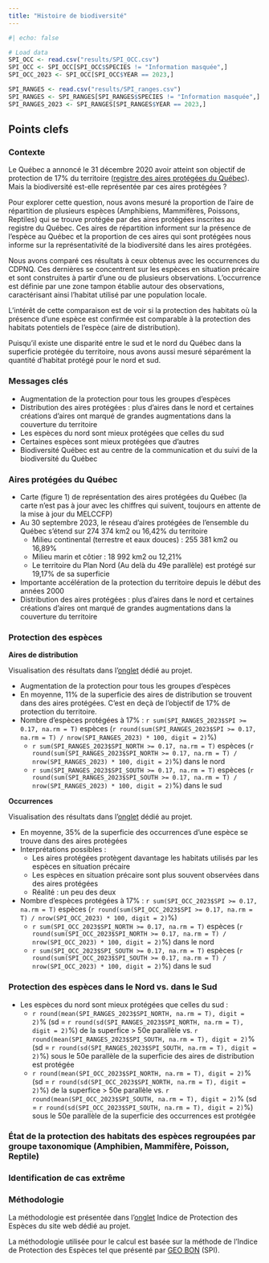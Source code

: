 ```yaml
---
title: "Histoire de biodiversité"
---
```



```r
#| echo: false

# Load data
SPI_OCC <- read.csv("results/SPI_OCC.csv")
SPI_OCC <- SPI_OCC[SPI_OCC$SPECIES != "Information masquée",]
SPI_OCC_2023 <- SPI_OCC[SPI_OCC$YEAR == 2023,]

SPI_RANGES <- read.csv("results/SPI_ranges.csv")
SPI_RANGES <- SPI_RANGES[SPI_RANGES$SPECIES != "Information masquée",]
SPI_RANGES_2023 <- SPI_RANGES[SPI_RANGES$YEAR == 2023,]

```


## Points clefs

### Contexte

Le Québec a annoncé le 31 décembre 2020 avoir atteint son objectif de protection de 17% du territoire ([registre des aires protégées du Québec](https://www.environnement.gouv.qc.ca/biodiversite/aires_protegees/registre/)). Mais la biodiversité est-elle représentée par ces aires protégées ?

Pour explorer cette question, nous avons mesuré la proportion de l'aire de répartition de plusieurs espèces (Amphibiens, Mammifères, Poissons, Reptiles) qui se trouve protégée par des aires protégées inscrites au registre du Québec. Ces aires de répartition informent sur la présence de l'espèce au Québec et la proportion de ces aires qui sont protégées nous informe sur la représentativité de la biodiversité dans les aires protégées.

Nous avons comparé ces résultats à ceux obtenus avec les occurrences du CDPNQ. Ces dernières se concentrent sur les espèces en situation précaire et sont construites à partir d'une ou de plusieurs observations. L'occurrence est définie par une zone tampon établie autour des observations, caractérisant ainsi l'habitat utilisé par une population locale. 

L'intérêt de cette comparaison est de voir si la protection des habitats où la présence d'une espèce est confirmée est comparable à la protection des habitats potentiels de l'espèce (aire de distribution). 

Puisqu'il existe une disparité entre le sud et le nord du Québec dans la superficie protégée du territoire, nous avons aussi mesuré séparément la quantité d'habitat protégé pour le nord et sud.

### Messages clés

- Augmentation de la protection pour tous les groupes d'espèces
- Distribution des aires protégées : plus d'aires dans le nord et certaines créations d'aires ont marqué de grandes augmentations dans la couverture du territoire
- Les espèces du nord sont mieux protégées que celles du sud
- Certaines espèces sont mieux protégées que d'autres
- Biodiversité Québec est au centre de la communication et du suivi de la biodiversité du Québec


### Aires protégées du Québec
- Carte (figure 1) de représentation des aires protégées du Québec (la carte n'est pas à jour avec les chiffres qui suivent, toujours en attente de la mise à jour du MELCCFP)
- Au 30 septembre 2023, le réseau d’aires protégées de l’ensemble du Québec s’étend sur 274 374 km2 ou 16,42% du territoire
  - Milieu continental (terrestre et eaux douces) : 255 381 km2 ou 16,89%
  - Milieu marin et côtier : 18 992 km2 ou 12,21%
  - Le territoire du Plan Nord (Au delà du 49e parallèle) est protégé sur 19,17% de sa superficie
- Importante accélération de la protection du territoire depuis le début des années 2000
- Distribution des aires protégées : plus d'aires dans le nord et certaines créations d'aires ont marqué de grandes augmentations dans la couverture du territoire

### Protection des espèces

**Aires de distribution**

Visualisation des résultats dans l'[onglet](https://reseaubiodiversitequebec.github.io/SPI_website/2_Ranges_SPI_visual.html) dédié au projet.

- Augmentation de la protection pour tous les groupes d'espèces
- En moyenne, 11% de la superficie des aires de distribution se trouvent dans des aires protégées. C'est en deçà de l'objectif de 17% de protection du territoire.
- Nombre d'espèces protégées à 17% : `r sum(SPI_RANGES_2023$SPI >= 0.17, na.rm = T)` espèces (`r round(sum(SPI_RANGES_2023$SPI >= 0.17, na.rm = T) / nrow(SPI_RANGES_2023) * 100, digit = 2)`%)
  - `r sum(SPI_RANGES_2023$SPI_NORTH >= 0.17, na.rm = T)` espèces (`r round(sum(SPI_RANGES_2023$SPI_NORTH >= 0.17, na.rm = T) / nrow(SPI_RANGES_2023) * 100, digit = 2)`%) dans le nord
  - `r sum(SPI_RANGES_2023$SPI_SOUTH >= 0.17, na.rm = T)` espèces (`r round(sum(SPI_RANGES_2023$SPI_SOUTH >= 0.17, na.rm = T) / nrow(SPI_RANGES_2023) * 100, digit = 2)`%) dans le sud

**Occurrences**

Visualisation des résultats dans l'[onglet](https://reseaubiodiversitequebec.github.io/SPI_website/2_Occurrences_SPI_visual.html) dédié au projet.

- En moyenne, 35% de la superficie des occurrences d'une espèce se trouve dans des aires protégées
- Interprétations possibles : 
  - Les aires protégées protègent davantage les habitats utilisés par les espèces en situation précaire
  - Les espèces en situation précaire sont plus souvent observées dans des aires protégées
  - Réalité : un peu des deux
- Nombre d'espèces protégées à 17% : `r sum(SPI_OCC_2023$SPI >= 0.17, na.rm = T)` espèces (`r round(sum(SPI_OCC_2023$SPI >= 0.17, na.rm = T) / nrow(SPI_OCC_2023) * 100, digit = 2)`%)
  - `r sum(SPI_OCC_2023$SPI_NORTH >= 0.17, na.rm = T)` espèces (`r round(sum(SPI_OCC_2023$SPI_NORTH >= 0.17, na.rm = T) / nrow(SPI_OCC_2023) * 100, digit = 2)`%) dans le nord
  - `r sum(SPI_OCC_2023$SPI_SOUTH >= 0.17, na.rm = T)` espèces (`r round(sum(SPI_OCC_2023$SPI_SOUTH >= 0.17, na.rm = T) / nrow(SPI_OCC_2023) * 100, digit = 2)`%) dans le sud

### Protection des espèces dans le Nord vs. dans le Sud
- Les espèces du nord sont mieux protégées que celles du sud : 
  - `r round(mean(SPI_RANGES_2023$SPI_NORTH, na.rm = T), digit = 2)`% (sd = `r round(sd(SPI_RANGES_2023$SPI_NORTH, na.rm = T), digit = 2)`%) de la superfice > 50e parallèle vs. `r round(mean(SPI_RANGES_2023$SPI_SOUTH, na.rm = T), digit = 2)`% (sd = `r round(sd(SPI_RANGES_2023$SPI_SOUTH, na.rm = T), digit = 2)`%) sous le 50e parallèle de la superficie des aires de distribution est protégée
  - `r round(mean(SPI_OCC_2023$SPI_NORTH, na.rm = T), digit = 2)`% (sd = `r round(sd(SPI_OCC_2023$SPI_NORTH, na.rm = T), digit = 2)`%) de la superfice > 50e parallèle vs. `r round(mean(SPI_OCC_2023$SPI_SOUTH, na.rm = T), digit = 2)`% (sd = `r round(sd(SPI_OCC_2023$SPI_SOUTH, na.rm = T), digit = 2)`%) sous le 50e parallèle de la superficie des occurrences est protégée

### État de la protection des habitats des espèces regroupées par groupe taxonomique (Amphibien, Mammifère, Poisson, Reptile)

### Identification de cas extrême

### Méthodologie

La méthodologie est présentée dans l'[onglet](https://reseaubiodiversitequebec.github.io/SPI_website/indic_protec_esp.html) Indice de Protection des Espèces du site web dédié au projet.

La méthodologie utilisée pour le calcul est basée sur la méthode de l'Indice de Protection des Espèces tel que présenté par [GEO BON](https://geobon.org/ebvs/indicators/species-protection-index/) (SPI). 